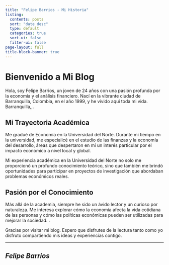 ```yaml
---
title: "Felipe Barrios - Mi Historia"
listing:
  contents: posts
  sort: "date desc"
  type: default
  categories: true
  sort-ui: false
  filter-ui: false
page-layout: full
title-block-banner: true
---
```


# Bienvenido a Mi Blog

Hola, soy Felipe Barrios, un joven de 24 años con una pasión profunda por la economía y el análisis financiero. Nací en la vibrante ciudad de Barranquilla, Colombia, en el año 1999, y he vivido aquí toda mi vida. Barranquilla,,.

## Mi Trayectoria Académica

Me gradué de Economía en la Universidad del Norte. Durante mi tiempo en la universidad, me especialicé en el estudio de las finanzas y la economía del desarrollo, áreas que despertaron en mí un interés particular por el impacto económico a nivel local y global.

Mi experiencia académica en la Universidad del Norte no solo me proporcionó un profundo conocimiento teórico, sino que también me brindó oportunidades para participar en proyectos de investigación que abordaban problemas económicos reales. 

## Pasión por el Conocimiento

Más allá de la academia, siempre he sido un ávido lector y un curioso por naturaleza. Me interesa explorar cómo la economía afecta la vida cotidiana de las personas y cómo las políticas económicas pueden ser utilizadas para mejorar la sociedad.
.




Gracias por visitar mi blog. Espero que disfrutes de la lectura tanto como yo disfruto compartiendo mis ideas y experiencias contigo.

---

_Felipe Barrios_
---
